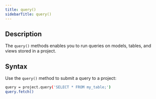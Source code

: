 ```yaml
---
title: query()
sidebarTitle: query()
---
```


## Description

The `query()` methods enables you to run queries on models, tables, and views stored in a project.

## Syntax

Use the `query()` method to submit a query to a project:

```bash
query = project.query('SELECT * FROM my_table;')
query.fetch()
```
